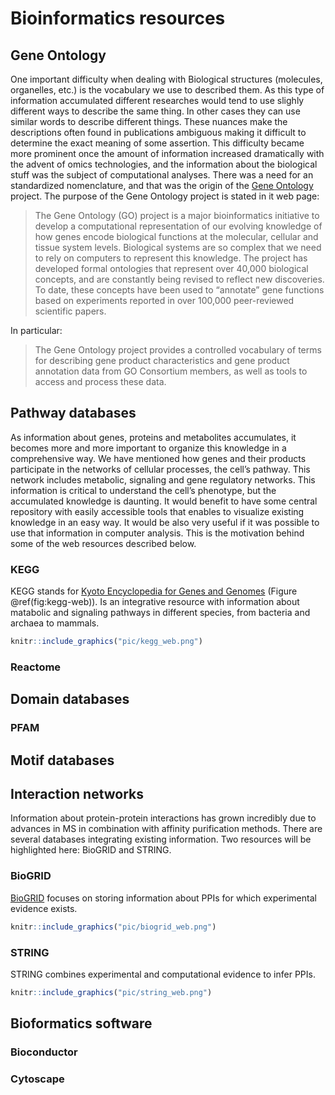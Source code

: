 # Bioinformatics resources

## Gene Ontology

One important difficulty when dealing with Biological structures (molecules, organelles, etc.) is the vocabulary we use to described them. As this type of information accumulated different researches would tend to use slighly different ways to describe the same thing. In other cases they can use similar words to describe different things. These nuances make the descriptions often found in publications ambiguous making it difficult to determine the exact meaning of some assertion. This difficulty became more prominent once the amount of information increased dramatically with the advent of omics technologies, and the information about the biological stuff was the subject of computational analyses. There was a need for an standardized nomenclature, and that was the origin of the [Gene Ontology](http://www.geneontology.org) project. The purpose of the Gene Ontology project is stated in it web page:

>The Gene Ontology (GO) project is a major bioinformatics initiative to develop a computational representation of our evolving knowledge of how genes encode biological functions at the molecular, cellular and tissue system levels. Biological systems are so complex that we need to rely on computers to represent this knowledge. The project has developed formal ontologies that represent over 40,000 biological concepts, and are constantly being revised to reflect new discoveries. To date, these concepts have been used to "annotate" gene functions based on experiments reported in over 100,000 peer-reviewed scientific papers.

In particular:

>The Gene Ontology project provides a controlled vocabulary of terms for describing gene product characteristics and gene product annotation data from GO Consortium members, as well as tools to access and process these data.

## Pathway databases

As information about genes, proteins and metabolites accumulates, it becomes more and more important to organize this knowledge in a comprehensive way. We have mentioned how genes and their products participate in the networks of cellular processes, the cell's pathway. This network includes metabolic, signaling and gene regulatory networks. This information is critical to understand the cell's phenotype, but the accumulated knowledge is daunting. It would benefit to have some central repository with easily accessible tools that enables to visualize existing knowledge in an easy way. It would be also very useful if it was possible to use that information in computer analysis. This is the motivation behind some of the web resources described below.

### KEGG

KEGG stands for [Kyoto Encyclopedia for Genes and Genomes](http://www.kegg.jp) (Figure \@ref(fig:kegg-web)). Is an integrative resource with information about matabolic and signaling pathways in different species, from bacteria and archaea to mammals.

```r
knitr::include_graphics("pic/kegg_web.png")
```


### Reactome

## Domain databases

### PFAM

## Motif databases

## Interaction networks

Information about protein-protein interactions has grown incredibly due to advances in MS in combination with affinity purification methods. There are several databases integrating existing information. Two resources will be highlighted here: BioGRID and STRING.

### BioGRID

[BioGRID](https://thebiogrid.org) focuses on storing information about PPIs for which experimental evidence exists.

```r
knitr::include_graphics("pic/biogrid_web.png")
```

### STRING

STRING combines experimental and computational evidence to infer PPIs.

```r
knitr::include_graphics("pic/string_web.png")
```

## Bioformatics software

### Bioconductor

### Cytoscape

